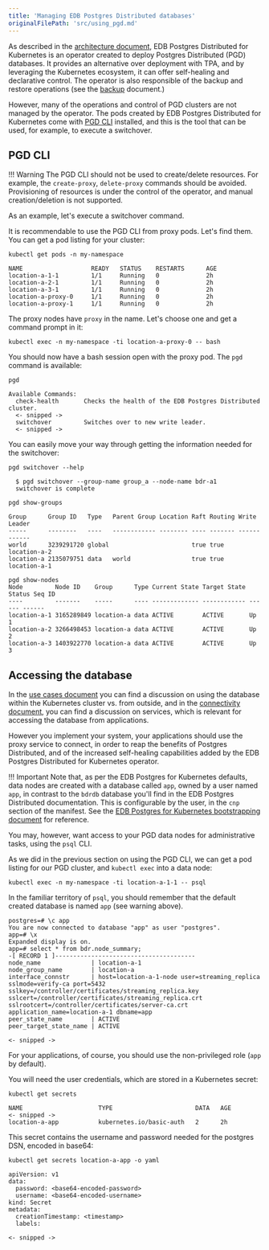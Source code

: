 ```yaml
---
title: 'Managing EDB Postgres Distributed databases'
originalFilePath: 'src/using_pgd.md'
---
```


As described in the [architecture document](architecture.md),
EDB Postgres Distributed for Kubernetes is an operator created to deploy
Postgres Distributed (PGD) databases.
It provides an alternative over deployment with TPA, and by leveraging the
Kubernetes ecosystem, it can offer self-healing and declarative control.
The operator is also responsible of the backup and restore operations
(see the [backup](backup.md) document.)

However, many of the operations and control of PGD clusters are not
managed by the operator.
The pods created by EDB Postgres Distributed for Kubernetes come with
[PGD CLI](https://www.enterprisedb.com/docs/pgd/latest/cli/) installed, and
this is the tool that can be used, for example, to execute a switchover.

## PGD CLI

!!! Warning
    The PGD CLI should not be used to create/delete resources. For example,
    the `create-proxy`, `delete-proxy` commands should be avoided.
    Provisioning of resources is under the control of the operator, and manual
    creation/deletion is not supported.

As an example, let's execute a switchover command.

It is recommendable to use the PGD CLI from proxy pods. Let's find them.
You can get a pod listing for your cluster:

```shell
kubectl get pods -n my-namespace

NAME                   READY   STATUS    RESTARTS      AGE
location-a-1-1         1/1     Running   0             2h
location-a-2-1         1/1     Running   0             2h
location-a-3-1         1/1     Running   0             2h
location-a-proxy-0     1/1     Running   0             2h
location-a-proxy-1     1/1     Running   0             2h
```

The proxy nodes have `proxy` in the name. Let's choose one and get a command
prompt in it:

```shell
kubectl exec -n my-namespace -ti location-a-proxy-0 -- bash
```

You should now have a bash session open with the proxy pod. The `pgd` command
is available:

```shell
pgd

Available Commands:
  check-health       Checks the health of the EDB Postgres Distributed cluster.
  <- snipped ->
  switchover         Switches over to new write leader.
  <- snipped ->
```

You can easily move your way through getting the information needed for the
switchover:

```shell
pgd switchover --help

  $ pgd switchover --group-name group_a --node-name bdr-a1
  switchover is complete
```

```shell
pgd show-groups

Group      Group ID   Type   Parent Group Location Raft Routing Write Leader 
-----      --------   ----   ------------ -------- ---- ------- ------------ 
world      3239291720 global                       true true    location-a-2 
location-a 2135079751 data   world                 true true    location-a-1 
```

```shell
pgd show-nodes 
Node         Node ID    Group      Type Current State Target State Status Seq ID 
----         -------    -----      ---- ------------- ------------ ------ ------ 
location-a-1 3165289849 location-a data ACTIVE        ACTIVE       Up     1      
location-a-2 3266498453 location-a data ACTIVE        ACTIVE       Up     2      
location-a-3 1403922770 location-a data ACTIVE        ACTIVE       Up     3     
```

## Accessing the database

In the [use cases document](use_cases.md) you can find a discussion on using the
database within the Kubernetes cluster vs. from outside, and in the
[connectivity document](connectivity.md), you can find a discussion on services,
which is relevant for accessing the database from applications.

However you implement your system, your applications should use the proxy
service to connect, in order to reap the benefits of Postgres Distributed, and
of the increased self-healing capabilities added by the EDB Postgres Distributed
for Kubernetes operator.

!!! Important
    Note that, as per the EDB Postgres for Kubernetes defaults, data nodes are
    created with a database called `app`, owned by a user named `app`, in
    contrast to the `bdrdb` database you'll find in the EDB Postgres
    Distributed documentation. This
    is configurable by the user, in the `cnp` section of the manifest.
    See the [EDB Postgres for Kubernetes bootstrapping document](https://www.enterprisedb.com/docs/postgres_for_kubernetes/latest/bootstrap/)
    for reference.

You may, however, want access to your PGD data nodes for administrative tasks,
using the `psql` CLI.

As we did in the previous section on using the PGD CLI, we can get a pod listing
for our PGD cluster, and `kubectl exec` into a data node:

```shell
kubectl exec -n my-namespace -ti location-a-1-1 -- psql
```

In the familiar territory of `psql`, you should remember that the default
created database is named `app` (see warning above).

```terminal
postgres=# \c app
You are now connected to database "app" as user "postgres".
app=# \x
Expanded display is on.
app=# select * from bdr.node_summary;
-[ RECORD 1 ]---------------------------------------
node_name              | location-a-1
node_group_name        | location-a
interface_connstr      | host=location-a-1-node user=streaming_replica sslmode=verify-ca port=5432 sslkey=/controller/certificates/streaming_replica.key sslcert=/controller/certificates/streaming_replica.crt sslrootcert=/controller/certificates/server-ca.crt application_name=location-a-1 dbname=app
peer_state_name        | ACTIVE
peer_target_state_name | ACTIVE

<- snipped ->
```

For your applications, of course, you should use the non-privileged role (`app`
by default).

You will need the user credentials, which are stored in a Kubernetes secret:

```shell
kubectl get secrets 

NAME                     TYPE                       DATA   AGE
<- snipped ->
location-a-app           kubernetes.io/basic-auth   2      2h
```

This secret contains the username and password needed for the postgres DSN,
encoded in base64:

```shell
kubectl get secrets location-a-app -o yaml

apiVersion: v1
data:
  password: <base64-encoded-password>
  username: <base64-encoded-username>
kind: Secret
metadata:
  creationTimestamp: <timestamp>
  labels:

<- snipped ->
```
